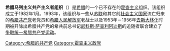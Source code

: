 '''希腊马列主义共产主义者组织'''（{{lang-el|Οργάνωση Κομμουνιστών Μαρξιστών-Λενινιστών Ελλάδας，缩写为OKMLE}}）是[[希腊|希腊]]的一个已不存在的[[霍查主义|霍查主义]]组织。该组织成立于1982年1月。1993年，该组织与一些从[[苏联|苏联]]和其它前[[社会主义国家|社会主义国家]]流亡归来的[[希腊共产党|希腊共产党]]老党员和[[希腊人民解放军|希腊人民解放军]]老战士以及1953年－1956年[[去斯大林化|去斯大林化]]时期被开除出希腊共产党的希共前总书记[[尼科斯·萨查利阿迪斯|尼科斯·萨查利阿迪斯]]的追随者联合建立了[[争取统一希腊共产党运动|争取统一希腊共产党运动]]。

[[Category:希腊的共产党|Category:希腊的共产党]]
[[Category:霍查主义政党|Category:霍查主义政党]]